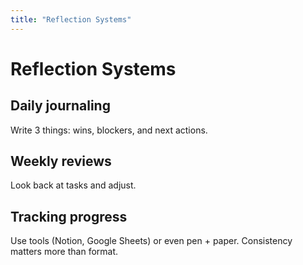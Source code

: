 ```yaml
---
title: "Reflection Systems"
---
```


# Reflection Systems

## Daily journaling
Write 3 things: wins, blockers, and next actions.  

## Weekly reviews
Look back at tasks and adjust.  

## Tracking progress
Use tools (Notion, Google Sheets) or even pen + paper. Consistency matters more than format.

